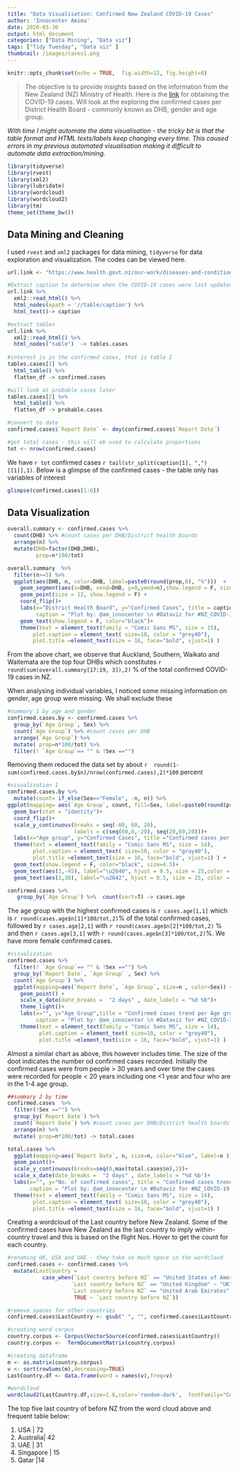 ```yaml
---
title: "Data Visualisation: Confirmed New Zealand COVID-19 Cases"
author: 'Innocenter Amima'
date: 2020-03-30
output: html_document
categories: ["Data Mining", "Data viz"]
tags: ["Tidy Tuesday", "Data viz" ]
thumbnail: /images/cases1.png
---
```


```r
knitr::opts_chunk$set(echo = TRUE,  fig.width=12, fig.height=8)

```

 

> The objective is to provide insights based on the information from the New Zealand (NZ) Ministry of Health. Here is the [link](https://www.health.govt.nz/our-work/diseases-and-conditions/covid-19-novel-coronavirus/covid-19-current-situation/covid-19-current-cases/covid-19-current-cases-details) for obtaining the COVID-19 cases. Will look at the exploring the confirmed cases per District Health Board - commonly known as DHB, gender and age group. 

_With time I might automate the data visualisation - the tricky bit is that the table format and HTML texts/labels keep changing every time. This caused errors in my previous automated visualisation making it difficult to automate data extraction/mining._


```r
library(tidyverse)
library(rvest)
library(xml2)
library(lubridate)
library(wordcloud)
library(wordcloud2)
library(tm)
theme_set(theme_bw())
```

## Data Mining and Cleaning 

I used `rvest` and `xml2` packages for data mining, `tidyverse` for data exploration and visualization. The codes can be viewed here.

```r
url.link <- "https://www.health.govt.nz/our-work/diseases-and-conditions/covid-19-novel-coronavirus/covid-19-current-situation/covid-19-current-cases/covid-19-current-cases-details"

#Extract caption to determine when the COVID-19 cases were last updated
url.link %>%  
  xml2::read_html() %>% 
  html_nodes(xpath = '//table/caption') %>% 
  html_text()-> caption

#extract tables
url.link %>% 
  xml2::read_html() %>% 
  html_nodes("table")  -> tables.cases 
 
#interest is in the confirmed cases, that is table 2
tables.cases[1] %>% 
  html_table() %>% 
  flatten_df -> confirmed.cases

#will look at probable cases later
tables.cases[2] %>% 
  html_table() %>% 
  flatten_df -> probable.cases

#convert to date
confirmed.cases$`Report Date` <- dmy(confirmed.cases$`Report Date`)

#get total cases - this will eb used to calculate proportions
tot <- nrow(confirmed.cases)
```



We have `r tot` confirmed cases `r tail(str_split(caption[1], ",")[[1]],1)`. Below is a glimpse of the confirmed cases - the table only has variables of interest

```r
glimpse(confirmed.cases[1:6])
```



## Data Visualization 


```r
overall.summary <- confirmed.cases %>% 
  count(DHB) %>% #count cases per DHB/District health boards
  arrange(n) %>% 
  mutate(DHB=factor(DHB,DHB), 
         prop=n*100/tot)

overall.summary  %>% 
  filter(n>=5) %>% 
  ggplot(aes(DHB, n, color=DHB, label=paste0(round(prop,0), "%")))  +
    geom_segment(aes(x=DHB, xend=DHB, y=0,yend=n),show.legend = F, size=2) +
    geom_point(size = 12, show.legend = F) +
    coord_flip()+
    labs(x="District Health Board", y="Confirmed Cases", title = caption[1] , subtitle="Where No. of confirmed cases per DHB > 5",
         caption = "Plot by: @am_innocenter \n #Dataviz for #NZ_COVID-19  \n Data source : bit.ly/healthgovtnzCovid")+
    geom_text(show.legend = F, color="black")+
    theme(text = element_text(family = "Comic Sans MS", size = 15),
        plot.caption = element_text( size=10, color = "grey40"),
        plot.title =element_text(size = 16, face="bold", vjust=1) )


```

From the above chart, we observe that Auckland, Southern, Waikato and Waitemata are the top four DHBs which constitutes `r round(sum(overall.summary[17:19, 3]),2)` % of the total confirmed COVID-19 cases in NZ.


When analysing individual variables, I noticed some missing information on gender, age group were missing. We shall exclude these

```r
#summary 1 by age and gender
confirmed.cases.by <- confirmed.cases %>% 
  group_by(`Age Group`, Sex) %>% 
  count(`Age Group`) %>% #count cases per DHB
  arrange(`Age Group`) %>% 
  mutate( prop=n*100/tot) %>% 
  filter(! `Age Group`== "" & !Sex =="")

```

Removing them reduced the data set by about `r 
round(1-sum(confirmed.cases.by$n)/nrow(confirmed.cases),2)*100` percent

```r
#visualization 1
confirmed.cases.by %>% 
  mutate(count= if_else(Sex=="Female", -n, n)) %>% 
ggplot(mapping= aes(`Age Group`, count, fill=Sex, label=paste0(round(prop,1), "%")))  +
  geom_bar(stat = "identity")+
  coord_flip()+
  scale_y_continuous(breaks = seq(-60, 60, 20),
                     labels = c(seq(60,0,-20), seq(20,60,20)))+
  labs(x="Age group", y="Confirmed Cases", title ="Confirmed cases per Age group and gender" ,subtitle = tail(str_split(caption[1], ",")[[1]],1), caption = "Plot by: @am_innocenter \n #Dataviz for #NZ_COVID-19  \n Data source : bit.ly/healthgovtnzCovid")+
  theme(text = element_text(family = "Comic Sans MS", size = 14),
        plot.caption = element_text( size=10, color = "gray40"),
        plot.title =element_text(size = 16, face="bold", vjust=1) ) +
  geom_text(show.legend = F, color="black", size=4.5)+
  geom_text(aes(3,-45), label="\u2640", hjust = 0.5, size = 25,color = "#F8766D", family = "Comic Sans MS") +
  geom_text(aes(3,30), label="\u2642", hjust = 0.5, size = 25, color = "#00BFC4", family = "Comic Sans MS") 

```

```r
confirmed.cases %>% 
   group_by(`Age Group`) %>%  count(sort=T) -> cases.age
```

The age group with the highest confirmed cases is `r cases.age[1,1]` which is `r round(cases.age$n[1]*100/tot,2) `% of the total confirmed cases,  followed by `r cases.age[2,1]` with `r round(cases.age$n[2]*100/tot,2) ` % and then `r cases.age[3,1]` with `r round(cases.age$n[3]*100/tot,2) `%. We have more female confirmed cases.




```r
#visualization
confirmed.cases %>% 
  filter(! `Age Group`== "" & !Sex =="") %>% 
  group_by(`Report Date`, `Age Group` , Sex) %>% 
  count(`Age Group`) %>% 
  ggplot(mapping=aes(`Report Date`, `Age Group`, size=n , color=Sex)) +
    geom_point() +
    scale_x_date(date_breaks =  "2 days" , date_labels = "%d %b")+
    theme_light()+
    labs(x="", y="Age Group",title = "Confirmed cases trend per Age group and gender" ,subtitle = tail(str_split(caption[1], ",")[[1]],1),
         caption = "Plot by: @am_innocenter \n #Dataviz for #NZ_COVID-19  \n Data source : bit.ly/healthgovtnzCovid")+
    theme(text = element_text(family = "Comic Sans MS", size = 14),
          plot.caption = element_text( size=10, color = "grey40"),
          plot.title =element_text(size = 16, face="bold", vjust=1) )


```

Almost a similar chart as above, this however includes time. The size of the doot indicates the number od confirmed cases recorded. Initially the confirmed cases were from people > 30 years and over time the cases were recorded for people < 20 years including one <1 year and four who are in the 1-4 age group. 

```r
##summary 2 by time
confirmed.cases  %>% 
  filter(!Sex =="") %>% 
  group_by(`Report Date`) %>% 
  count(`Report Date`) %>% #count cases per DHB/District health boards
  arrange(n) %>% 
  mutate( prop=n*100/tot) -> total.cases 

total.cases %>% 
  ggplot(mapping=aes(`Report Date`, n, size=n, color="blue", label=n )) +
  geom_point()+
  scale_y_continuous(breaks=seq(0,max(total.cases$n),2))+
  scale_x_date(date_breaks =  "2 days" , date_labels = "%d %b")+
  labs(x="", y="No. of confirmed cases", title = "Confirmed cases trend", subtitle = tail(str_split(caption[1], ",")[[1]],1),
       caption = "Plot by: @am_innocenter \n #Dataviz for #NZ_COVID-19 \n Data source : bit.ly/healthgovtnzCovid")+
  theme(text = element_text(family = "Comic Sans MS", size = 14),
        plot.caption = element_text( size=10, color = "grey40"),
        plot.title =element_text(size = 16, face="bold", vjust=1) )

```

Creating a wordcloud of the Last country before New Zealand. Some of the confirmed cases have New Zealand as the last country to imply within-country travel and this is based on the flight Nos. Hover to get the count for each country.

```r
#renaming UK, USA and UAE - they take so much space in the wordcloud
confirmed.cases <- confirmed.cases %>% 
  mutate(LastCountry = 
           case_when(`Last country before NZ` == "United States of America" ~ "USA", 
                    `Last country before NZ` == "United Kingdom" ~ "UK",
                    `Last country before NZ` == "United Arab Emirates" ~ "UAE",
                     TRUE ~ `Last country before NZ`))

#remove spaces for other countries
confirmed.cases$LastCountry <- gsub(" ", "", confirmed.cases$LastCountry)

#creating word corpus
country.corpus <- Corpus(VectorSource(confirmed.cases$LastCountry))
country.corpus <-  TermDocumentMatrix(country.corpus) 

#creating dataframe
m <- as.matrix(country.corpus)
v <- sort(rowSums(m),decreasing=TRUE)
LastCountry.df <- data.frame(word = names(v),freq=v)  

#wordcloud
wordcloud2(LastCountry.df,size=1.6,color='random-dark',  fontFamily="Comic Sans MS")

```

The top five last country of before NZ from the word cloud above and frequent table below:

1. USA       |                    72
2. Australia|               42
3. UAE    |                  31
4. Singapore |                15
5. Qatar |14

